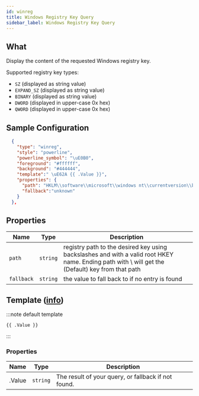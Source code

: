 ```yaml
---
id: winreg
title: Windows Registry Key Query
sidebar_label: Windows Registry Key Query
---
```


## What

Display the content of the requested Windows registry key.

Supported registry key types:

- `SZ` (displayed as string value)
- `EXPAND_SZ` (displayed as string value)
- `BINARY` (displayed as string value)
- `DWORD` (displayed in upper-case 0x hex)
- `QWORD` (displayed in upper-case 0x hex)

## Sample Configuration

```json
  {
    "type": "winreg",
    "style": "powerline",
    "powerline_symbol": "\uE0B0",
    "foreground": "#ffffff",
    "background": "#444444",
    "template":" \uE62A {{ .Value }}",
    "properties": {
      "path": "HKLM\\software\\microsoft\\windows nt\\currentversion\\buildlab",
      "fallback":"unknown"
    }
  },
```

## Properties

| Name       | Type     | Description                                                                                                                                      |
| ---------- | -------- | ------------------------------------------------------------------------------------------------------------------------------------------------ |
| `path`     | `string` | registry path to the desired key using backslashes and with a valid root HKEY name. Ending path with \ will get the (Default) key from that path |
| `fallback` | `string` | the value to fall back to if no entry is found                                                                                                   |

## Template ([info][templates])

:::note default template

```template
{{ .Value }}
```

:::

### Properties

| Name   | Type     | Description                                         |
| ------ | -------- | --------------------------------------------------- |
| .Value | `string` | The result of your query, or fallback if not found. |

[templates]: /docs/configuration/templates
